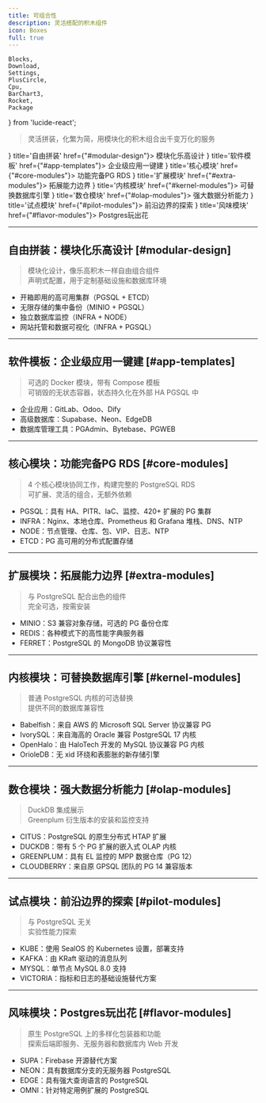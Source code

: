 ```yaml
---
title: 可组合性
description: 灵活搭配的积木组件
icon: Boxes
full: true
---
```


    Blocks,
    Download,
    Settings,
    PlusCircle,
    Cpu,
    BarChart3,
    Rocket,
    Package
} from 'lucide-react';

> 灵活拼装，化繁为简，用模块化的积木组合出千变万化的服务

<Cards>
    <Card icon={<Blocks className="text-blue-600"/>} title='自由拼装' href={"#modular-design"}>
        模块化乐高设计
    </Card>
    <Card icon={<Download className="text-green-600"/>} title='软件模板' href={"#app-templates"}>
        企业级应用一键建
    </Card>
    <Card icon={<Settings className="text-purple-600"/>} title='核心模块' href={"#core-modules"}>
        功能完备PG RDS
    </Card>
    <Card icon={<PlusCircle className="text-orange-600"/>} title='扩展模块' href={"#extra-modules"}>
        拓展能力边界
    </Card>
    <Card icon={<Cpu className="text-cyan-600"/>} title='内核模块' href={"#kernel-modules"}>
        可替换数据库引擎
    </Card>
    <Card icon={<BarChart3 className="text-red-600"/>} title='数仓模块' href={"#olap-modules"}>
        强大数据分析能力
    </Card>
    <Card icon={<Rocket className="text-violet-600"/>} title='试点模块' href={"#pilot-modules"}>
        前沿边界的探索
    </Card>
    <Card icon={<Package className="text-amber-600"/>} title='风味模块' href={"#flavor-modules"}>
        Postgres玩出花
    </Card>
</Cards>

--------

## 自由拼装：模块化乐高设计 [#modular-design]

> 模块化设计，像乐高积木一样自由组合组件\
> 声明式配置，用于定制基础设施和数据库环境

- 开箱即用的高可用集群（PGSQL + ETCD）
- 无限存储的集中备份（MINIO + PGSQL）
- 独立数据库监控（INFRA + NODE）
- 网站托管和数据可视化（INFRA + PGSQL）

--------

## 软件模板：企业级应用一键建 [#app-templates]

> 可选的 Docker 模块，带有 Compose 模板\
> 可销毁的无状态容器，状态持久化在外部 HA PGSQL 中

- 企业应用：GitLab、Odoo、Dify
- 高级数据库：Supabase、Neon、EdgeDB
- 数据库管理工具：PGAdmin、Bytebase、PGWEB

--------

## 核心模块：功能完备PG RDS [#core-modules]

> 4 个核心模块协同工作，构建完整的 PostgreSQL RDS\
> 可扩展、灵活的组合，无额外依赖

- PGSQL：具有 HA、PITR、IaC、监控、420+ 扩展的 PG 集群
- INFRA：Nginx、本地仓库、Prometheus 和 Grafana 堆栈、DNS、NTP
- NODE：节点管理、仓库、包、VIP、日志、NTP
- ETCD：PG 高可用的分布式配置存储

--------

## 扩展模块：拓展能力边界 [#extra-modules]

> 与 PostgreSQL 配合出色的组件\
> 完全可选，按需安装

- MINIO：S3 兼容对象存储，可选的 PG 备份仓库
- REDIS：各种模式下的高性能字典服务器
- FERRET：PostgreSQL 的 MongoDB 协议兼容性

--------

## 内核模块：可替换数据库引擎 [#kernel-modules]

> 普通 PostgreSQL 内核的可选替换\
> 提供不同的数据库兼容性

- Babelfish：来自 AWS 的 Microsoft SQL Server 协议兼容 PG
- IvorySQL：来自海高的 Oracle 兼容 PostgreSQL 17 内核
- OpenHalo：由 HaloTech 开发的 MySQL 协议兼容 PG 内核
- OrioleDB：无 xid 环绕和表膨胀的新存储引擎

--------

## 数仓模块：强大数据分析能力 [#olap-modules]

> DuckDB 集成展示\
> Greenplum 衍生版本的安装和监控支持

- CITUS：PostgreSQL 的原生分布式 HTAP 扩展
- DUCKDB：带有 5 个 PG 扩展的嵌入式 OLAP 内核
- GREENPLUM：具有 EL 监控的 MPP 数据仓库（PG 12）
- CLOUDBERRY：来自原 GPSQL 团队的 PG 14 兼容版本

--------

## 试点模块：前沿边界的探索 [#pilot-modules]

> 与 PostgreSQL 无关\
> 实验性能力探索

- KUBE：使用 SealOS 的 Kubernetes 设置，部署支持
- KAFKA：由 KRaft 驱动的消息队列
- MYSQL：单节点 MySQL 8.0 支持
- VICTORIA：指标和日志的基础设施替代方案

--------

## 风味模块：Postgres玩出花 [#flavor-modules]

> 原生 PostgreSQL 上的多样化包装器和功能\
> 探索后端即服务、无服务器和数据库内 Web 开发

- SUPA：Firebase 开源替代方案
- NEON：具有数据库分支的无服务器 PostgreSQL
- EDGE：具有强大查询语言的 PostgreSQL
- OMNI：针对特定用例扩展的 PostgreSQL